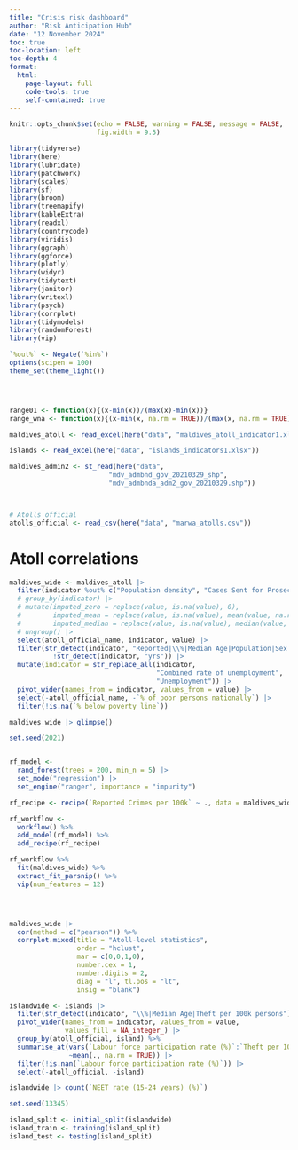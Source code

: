 ```yaml
---
title: "Crisis risk dashboard"
author: "Risk Anticipation Hub"
date: "12 November 2024"
toc: true
toc-location: left
toc-depth: 4
format: 
  html:
    page-layout: full
    code-tools: true
    self-contained: true
---
```



```r

knitr::opts_chunk$set(echo = FALSE, warning = FALSE, message = FALSE,
                      fig.width = 9.5)

library(tidyverse)
library(here)
library(lubridate)
library(patchwork)
library(scales)
library(sf)
library(broom)
library(treemapify)
library(kableExtra)
library(readxl)
library(countrycode)
library(viridis)
library(ggraph)
library(ggforce)
library(plotly)
library(widyr)
library(tidytext)
library(janitor)
library(writexl)
library(psych)
library(corrplot)
library(tidymodels)
library(randomForest)
library(vip)

`%out%` <- Negate(`%in%`)
options(scipen = 100)
theme_set(theme_light())




range01 <- function(x){(x-min(x))/(max(x)-min(x))}
range_wna <- function(x){(x-min(x, na.rm = TRUE))/(max(x, na.rm = TRUE)-min(x, na.rm = TRUE))}

```

```r

maldives_atoll <- read_excel(here("data", "maldives_atoll_indicator1.xlsx"))

islands <- read_excel(here("data", "islands_indicators1.xlsx"))

maldives_admin2 <- st_read(here("data", 
                         "mdv_admbnd_gov_20210329_shp", 
                         "mdv_admbnda_adm2_gov_20210329.shp"))



# Atolls official 
atolls_official <- read_csv(here("data", "marwa_atolls.csv"))


```


# Atoll correlations

```r
maldives_wide <- maldives_atoll |> 
  filter(indicator %out% c("Population density", "Cases Sent for Prosecution per 100k")) |> 
  # group_by(indicator) |> 
  # mutate(imputed_zero = replace(value, is.na(value), 0), 
  #        imputed_mean = replace(value, is.na(value), mean(value, na.rm = TRUE)), 
  #        imputed_median = replace(value, is.na(value), median(value, na.rm = TRUE))) |> 
  # ungroup() |> 
  select(atoll_official_name, indicator, value) |> 
  filter(str_detect(indicator, "Reported|\\%|Median Age|Population|Sex Ratio") & 
           !str_detect(indicator, "yrs")) |>
  mutate(indicator = str_replace_all(indicator, 
                                     "Combined rate of unemployment", 
                                     "Unemployment")) |> 
  pivot_wider(names_from = indicator, values_from = value) |> 
  select(-atoll_official_name, -`% of poor persons nationally`) |> 
  filter(!is.na(`% below poverty line`))

maldives_wide |> glimpse()
```

```r

set.seed(2021) 


rf_model <- 
  rand_forest(trees = 200, min_n = 5) |> 
  set_mode("regression") |> 
  set_engine("ranger", importance = "impurity")

rf_recipe <- recipe(`Reported Crimes per 100k` ~ ., data = maldives_wide)

rf_workflow <- 
  workflow() %>% 
  add_model(rf_model) %>% 
  add_recipe(rf_recipe)

rf_workflow %>%
  fit(maldives_wide) %>% 
  extract_fit_parsnip() %>% 
  vip(num_features = 12)





```

```r
maldives_wide |>
  cor(method = c("pearson")) %>%
  corrplot.mixed(title = "Atoll-level statistics",
                 order = "hclust", 
                 mar = c(0,0,1,0),
                 number.cex = 1,
                 number.digits = 2, 
                 diag = "l", tl.pos = "lt", 
                 insig = "blank")
```


```r

islandwide <- islands |>  
  filter(str_detect(indicator, "\\%|Median Age|Theft per 100k persons")) |>
  pivot_wider(names_from = indicator, values_from = value, 
              values_fill = NA_integer_) |> 
  group_by(atoll_official, island) %>%
  summarise_at(vars(`Labour force participation rate (%)`:`Theft per 100k persons`), 
               ~mean(., na.rm = TRUE)) |> 
  filter(!is.nan(`Labour force participation rate (%)`)) |> 
  select(-atoll_official, -island)

islandwide |> count(`NEET rate (15-24 years) (%)`)
```

```r
set.seed(13345)

island_split <- initial_split(islandwide)
island_train <- training(island_split)
island_test <- testing(island_split)
```

